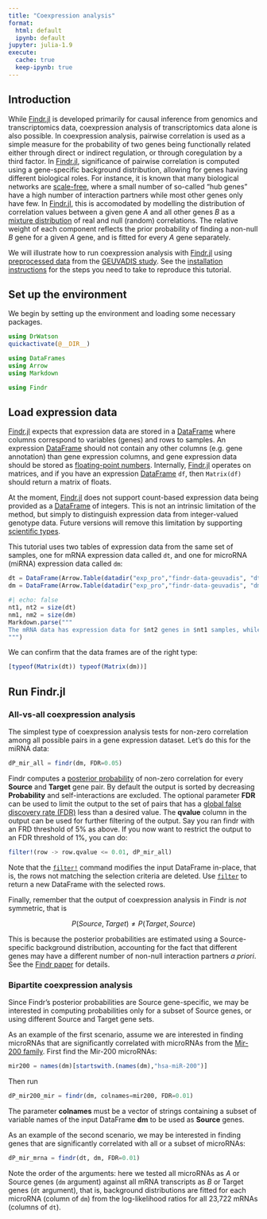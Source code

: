 ```yaml
---
title: "Coexpression analysis"
format:
  html: default
  ipynb: default
jupyter: julia-1.9
execute: 
  cache: true
  keep-ipynb: true
---
```

## Introduction

While [Findr.jl][1] is developed primarily for causal inference from genomics and transcriptomics data, coexpression analysis of transcriptomics data alone is also possible. In coexpression analysis, pairwise correlation is used as a simple measure for the probability of two genes being functionally related either through direct or indirect regulation, or through coregulation by a third factor. In [Findr.jl][1], significance of pairwise correlation is computed using a gene-specific background distribution, allowing for genes having different biological roles. For instance, it is known that many biological networks are [scale-free](https://en.wikipedia.org/wiki/Scale-free_network), where a small number of so-called "hub genes" have a high number of interaction partners while most other genes only have few. In [Findr.jl][1], this is accomodated by modelling the distribution of correlation values between a given gene $A$ and all other genes $B$ as a [mixture distribution](https://en.wikipedia.org/wiki/Mixture_distribution) of real and null (random) correlations. The relative weight of each component reflects the prior probability of finding a non-null $B$ gene for a given $A$ gene, and is fitted for every $A$ gene separately.

We will illustrate how to run coexpression analysis with [Findr.jl][1] using [preprocessed data][2] from the [GEUVADIS study][3]. See the [installation instructions](installation.qmd) for the steps you need to take to reproduce this tutorial.

## Set up the environment

We begin by setting up the environment and loading some necessary packages.

```julia
using DrWatson
quickactivate(@__DIR__)

using DataFrames
using Arrow
using Markdown

using Findr
```

## Load expression data

[Findr.jl][1] expects that expression data are stored in a [DataFrame][4] where columns correspond to variables (genes) and rows to samples. An expression [DataFrame][4] should not contain any other columns (e.g. gene annotation) than gene expression columns, and gene expression data should be stored as [floating-point numbers](https://docs.julialang.org/en/v1/manual/integers-and-floating-point-numbers/). Internally, [Findr.jl][1] operates on matrices, and if you have an expression [DataFrame][4] `df`, then `Matrix(df)` should return a matrix of floats.

At the moment, [Findr.jl][1] does not support count-based expression data being provided as a [DataFrame][4] of integers. This is not an intrinsic limitation of the method, but simply to distinguish expression data from integer-valued genotype data. Future versions will remove this limitation by supporting [scientific types](https://juliaai.github.io/ScientificTypes.jl/dev/).

This tutorial uses two tables of expression data from the same set of samples, one for mRNA expression data called `dt`, and one for microRNA (miRNA) expression data called `dm`:

```julia
dt = DataFrame(Arrow.Table(datadir("exp_pro","findr-data-geuvadis", "dt.arrow")));
dm = DataFrame(Arrow.Table(datadir("exp_pro","findr-data-geuvadis", "dm.arrow")));
```

```julia
#| echo: false
nt1, nt2 = size(dt)
nm1, nm2 = size(dm)
Markdown.parse("""
The mRNA data has expression data for $nt2 genes in $nt1 samples, while miRNA data is available for $nm2 miRNAs in the same $nm1 samples.
""")
```

We can confirm that the data frames are of the right type:
```julia
[typeof(Matrix(dt)) typeof(Matrix(dm))]
```

## Run Findr.jl

### All-vs-all coexpression analysis

The simplest type of coexpression analysis tests for non-zero correlation among all possible pairs in a gene expression dataset. Let's do this for the miRNA data:

```julia
dP_mir_all = findr(dm, FDR=0.05)
```

Findr computes a [posterior probability](https://tmichoel.github.io/Findr.jl/dev/posteriorprobs/) of non-zero correlation for every **Source** and **Target** gene pair. By default the output is sorted by decreasing **Probability** and self-interactions are excluded. The optional parameter **FDR** can be used to limit the output to the set of pairs that has a [global false discovery rate (FDR)](https://en.wikipedia.org/wiki/False_discovery_rate#Storey-Tibshirani_procedure) less than a desired value. The **qvalue** column in the output can be used for further filtering of the output. Say you ran findr with an FRD threshold of 5% as above. If you now want to restrict the output to an FDR threshold of 1%, you can do:

```julia
filter!(row -> row.qvalue <= 0.01, dP_mir_all)
```

Note that the [`filter!`](https://dataframes.juliadata.org/stable/lib/functions/#Base.filter!) command modifies the input DataFrame in-place, that is, the rows not matching the selection criteria are deleted. Use [`filter`](https://dataframes.juliadata.org/stable/lib/functions/#Base.filter) to return a new DataFrame with the selected rows.

Finally, remember that the output of coexpression analysis in Findr is *not* symmetric, that is

$$
P(Source, Target) \neq P(Target, Source)
$$

This is because the posterior probabilities are estimated using a Source-specific background distribution, accounting for the fact that different genes may have a different number of non-null interaction partners *a priori*. See the [Findr paper][5] for details.

### Bipartite coexpression analysis

Since Findr's posterior probabilities are Source gene-specific, we may be interested in computing probabilities only for a subset of Source genes, or using different Source and Target gene sets. 

As an example of the first scenario, assume we are interested in finding microRNAs that are significantly correlated with microRNAs from the [Mir-200 family](https://en.wikipedia.org/wiki/Mir-200). First find the Mir-200 microRNAs:

```julia
mir200 = names(dm)[startswith.(names(dm),"hsa-miR-200")]
```

Then run

```julia
dP_mir200_mir = findr(dm, colnames=mir200, FDR=0.01)
```

The parameter **colnames** must be a vector of strings containing a subset of variable names of the input DataFrame **dm** to be used as **Source** genes.

As an example of the second scenario, we may be interested in finding genes that are significantly correlated with all or a subset of microRNAs: 

```julia
dP_mir_mrna = findr(dt, dm, FDR=0.01)
```

Note the order of the arguments: here we tested all microRNAs as $A$ or Source genes (`dm` argument) against all mRNA transcripts as $B$ or Target genes (`dt` argument), that is, background distributions are fitted for each microRNA (column of `dm`) from the log-likelihood ratios for all 23,722 mRNAs (columns of `dt`).

[1]: https://github.com/tmichoel/Findr.jl
[2]: https://github.com/lingfeiwang/findr-data-geuvadis
[3]: https://doi.org/10.1038/nature12531
[4]: https://dataframes.juliadata.org/stable/
[5]: https://doi.org/10.1371/journal.pcbi.1005703